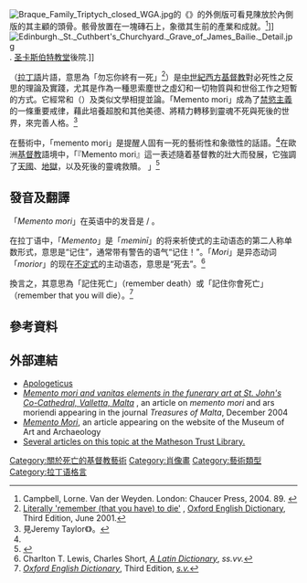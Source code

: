 {{About}}
[[File:Braque_Family_Triptych_closed_WGA.jpg|thumb]]的《{{Link-en|布拉克家族的三联画|The Braque Triptych}}》的外側版可看見陳放於內側版的其主顧的頭骨。骸骨放置在一塊磚石上，象徵其生前的產業和成就。<ref>Campbell, Lorne. Van der Weyden. London: Chaucer Press, 2004. 89. {{ISBN|1-904449-24-7}}</ref>]]
[[File:Edinburgh._St._Cuthbert's_Churchyard._Grave_of_James_Bailie._Detail.jpg|thumb]]. [[圣卡斯伯特教堂|圣卡斯伯特教堂]]後院.]]

'''''{{Lang|la|Memento mori}}'''''（[[拉丁語|拉丁語]]片語，意思為「勿忘你終有一死」<ref name='oed'>[http://www.oxforddictionaries.com/definition/english/memento-mori Literally 'remember (that you have) to die'] {{Wayback|url=http://www.oxforddictionaries.com/definition/english/memento-mori |date=20160823005041 }}, [[Oxford_English_Dictionary|Oxford English Dictionary]], Third Edition, June 2001.</ref>）是[[中世紀|中世紀]][[西方基督教|西方基督教]]對必死性之反思的理論及實踐，尤其是作為一種思索塵世之虛幻和一切物質與和世俗工作之短暫的方式。它經常和{{tsl|en|ars moriendi|死亡艺术}}（{{lang-la|ars moriendi}}）及类似文學相提並論。「Memento mori」成為了[[禁慾主義|禁慾主義]]的一條重要戒律，藉此培養超脫和其他美德、將精力轉移到靈魂不死與死後的世界，來完善人格。<ref>見Jeremy Taylor《{{link-en|Holy Living and Holy Dying|Holy Living and Holy Dying}}》。</ref>

在藝術中，「memento mori」是提醒人固有一死的藝術性和象徵性的話語。<ref name='oed' />在歐洲[[基督教|基督教]]語境中，「『Memento mori』這一表述隨着基督教的壯大而發展，它強調了[[天國|天國]]、[[地獄_(基督教)|地獄]]，以及死後的靈魂救贖。<!-- the expression [...] developed with the growth of Christianity, which emphasized Heaven, Hell, and salvation of the soul in the afterlife -->」<ref>{{cite web|title=Final Farewell: The Culture of Death and the Afterlife|url=http://maa.missouri.edu/exhibitions/finalfarewell/mementointro.html|publisher=Museum of Art and Archaeology, University of Missouri|accessdate=13 January 2015|archiveurl=https://web.archive.org/web/20100606051921/http://maa.missouri.edu/exhibitions/finalfarewell/mementointro.html|archivedate=2010-06-06|dead-url=yes}}</ref>

== 發音及翻譯 ==
「''Memento mori''」在英语中的发音是{{IPAc-en|m|ə|ˈ|m|ɛ|n|t|oʊ|_|ˈ|m|ɔr|i}} / {{respell|mə|MEN|toh|_|MOR|ee}}。

在拉丁语中，「''Memento''」是「''meminī''」的将来祈使式的主动语态的第二人称单数形式，意思是“记住”，通常带有警告的语气“记住！”。「''Mori''」是异态动词「''morior''」的现在[[不定式|不定式]]的主动语态，意思是“死去”。<ref>Charlton T. Lewis, Charles Short, ''[[A_Latin_Dictionary|A Latin Dictionary]]'', ''ss.vv.''</ref>

換言之，其意思為「記住死亡」（remember death）或「記住你會死亡」（remember that you will die）。<ref>''[[Oxford_English_Dictionary|Oxford English Dictionary]]'', Third Edition, ''[http://www.oed.com/view/Entry/233960 s.v.]''</ref>

== 參考資料 ==
{{reflist}}

==外部連結==
{{Commons category|Memento mori}}
* [http://www.tertullian.org/works/apologeticum.htm Apologeticus] {{Wayback|url=http://www.tertullian.org/works/apologeticum.htm |date=20210113200556 }}
* [http://www.danemunro.com/arsmoriendi.html ''Memento mori and vanitas elements in the funerary art at St. John's Co-Cathedral, Valletta, Malta''] {{Wayback|url=http://www.danemunro.com/arsmoriendi.html |date=20170630120534 }}, an article on ''memento mori'' and ars moriendi appearing in the journal ''Treasures of Malta'', December 2004
* [https://web.archive.org/web/20100606051921/http://maa.missouri.edu/exhibitions/finalfarewell/mementointro.html ''Memento Mori''], an article appearing on the website of the Museum of Art and Archaeology
*[http://themathesontrust.org/subject/death Several articles on this topic at the Matheson Trust Library.] {{Wayback|url=http://themathesontrust.org/subject/death |date=20201029160313 }}

{{Death and related topics}}

{{DEFAULTSORT:Memento Mori}}
[[Category:關於死亡的基督教藝術|Category:關於死亡的基督教藝術]]
[[Category:肖像畫|Category:肖像畫]]
[[Category:藝術類型|Category:藝術類型]]
[[Category:拉丁语格言|Category:拉丁语格言]]